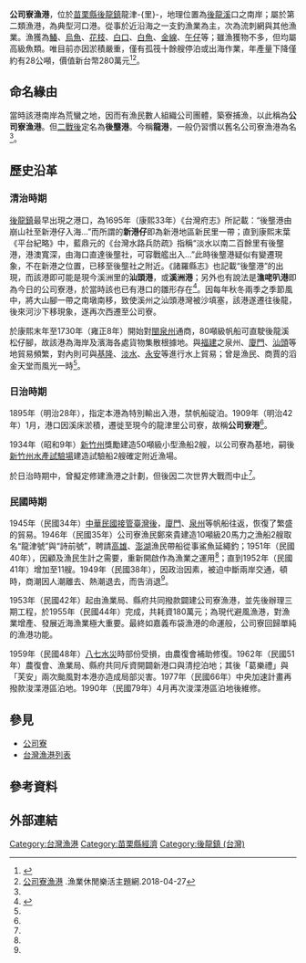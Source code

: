 {{Infobox Port
| name = 公司寮漁港<br><small>Gongsiliao Fishing Port
| image = Gongsiliao Fishing Port.jpg
| imagesize = 
| caption = 公司寮漁港一景
| country = {{ROC-TW}}
| location = [[苗栗縣|苗栗縣]][[後龍鎮_(臺灣)|後龍鎮]]龍津-{里}-
| coordinates = {{coord|24|36|47.61|N|120|45|25.62|E|display=title|religion:TW}}
| opened = 
| operated =  南龍區漁會
| owner = [[苗栗縣政府|苗栗縣政府]]
| type = [[台灣漁港列表|第二類漁港]]<ref>[https://www.fa.gov.tw/cht/LawsAnnouncePort/content.aspx?id=28&chk=e40a0683-09a8-4e15-bdb0-ad4991eb8f71&param=pn%3d2 臺灣地區各縣市漁港類別及名稱(103年)] {{Wayback|url=https://www.fa.gov.tw/cht/LawsAnnouncePort/content.aspx?id=28&chk=e40a0683-09a8-4e15-bdb0-ad4991eb8f71&param=pn%3d2 |date=20181225175101 }} .行政院農業委員會漁業署.2016-08-17</ref>
| sizewater = 
| sizeland = 
| size = 
| berths = 
| wharfs =  258公尺
| piers = 
| employees = 甲類51人<br/>乙類17人<br/>共計： 68人
| leadershiptitle = 
| leader = 
| blankdetailstitle1 = 泊地
| blankdetails1 = 0.9公頃
| blankdetailstitle2 = 防波提
| blankdetails2 =  230公尺
| blankdetailstitle3 = 曳船道
| blankdetails3 = 1座
| arrivals = 動力漁筏43艘<br/>動力舢舨34艘<br/>動力漁船22艘<br/>共計：99餘艘
| cargotonnage = 
| containervolume = 28公噸
| cargovalue = 
| passengertraffic = 
| revenue = 
| profit = [[新台幣|新台幣]] 280萬元
| blankstatstitle1 =
| blankstats1 =
| blankstatstitle2 =
| blankstats2 =
| blankstatstitle3 =
| blankstats3 =
| website = 
}}
'''公司寮漁港'''，位於[[苗栗縣|苗栗縣]][[後龍鎮_(臺灣)|後龍鎮]]龍津-{里}-，地理位置為[[後龍溪|後龍溪]]口之南岸；屬於第二類漁港，為典型河口港。從事於近沿海之一支釣漁業為主，次為流刺網與其他漁業。漁獲為[[鰆|鰆]]、[[烏魚|烏魚]]、[[花枝|花枝]]、[[白口|白口]]、[[白魚|白魚]]、[[金線|金線]]、[[午仔|午仔]]等；雖漁獲物不多，但均屬高級魚類。唯目前亦因淤積嚴重，僅有孤筏十餘艘停泊或出海作業，年產量下降僅約有28公噸，價值新台幣280萬元<ref name="台灣的漁港">{{cite book|author=黑潮海洋文教基金會 |coauthors= |title=台灣的漁港 |year= 2004年 |publisher=遠足文化事業股份有限公司 |location= 台灣新北市新店區 |isbn= 986-7630-38-6}}</ref><ref>[http://recreation.fa.gov.tw/Ports/content.aspx?id=63&cid=10&chk=ab065df7-42b1-497d-b44c-04ba6b8a4cf2&param=pn%3d1%26cid%3d10 公司寮漁港] {{Wayback|url=http://recreation.fa.gov.tw/Ports/content.aspx?id=63&cid=10&chk=ab065df7-42b1-497d-b44c-04ba6b8a4cf2&param=pn%3d1%26cid%3d10 |date=20190409143828 }}.漁業休閒樂活主題網.2018-04-27</ref>。

==命名緣由==
當時該港南岸為荒蠻之地，因而有漁民數人組織公司團體，築寮捕漁，以此稱為'''公司寮漁港'''。但[[臺灣戰後時期|二戰後]]定名為'''後壟港'''。今稱'''龍港'''，一般仍習慣以舊名公司寮漁港為名<ref name="台灣的漁港"/>。

==歷史沿革==
===清治時期===
[[後龍鎮_(臺灣)|後龍鎮]]最早出現之港口，為1695年（康熙33年）《台灣府志》所記載：“後壟港由崩山社至新港仔入海...”而所謂的'''新港仔'''即為新港地區新民里一帶；直到康熙末葉《平台紀略》中，藍鼎元的《台灣水路兵防疏》指稱“淡水以南二百餘里有後壟港，港澳寬深，由海口直達後壟社，可容戰艦出入...”此時後壟港疑似有變遷現象，不在新港之位置，已移至後壟社之附近。《諸羅縣志》也記載“後壟港”的出現，而該港即可能是現今溪洲里的'''汕頭港'''，或'''溪洲港'''；另外也有說法是'''潐咾叭港'''即為今日的公司寮港，於當時該也已有港口的雛形存在<ref name="台灣的老港口與老碼頭">{{cite book|author=柯帕 撰文 |coauthors=寶島工作室攝影 |title=台灣的老港口與老碼頭 |year=2004 |publisher=遠足文化事業股份有限公司 |location=台灣新北市新店區 |isbn=986-7630-41-6}}</ref>。因每年秋冬兩季之季節風中，將大山腳一帶之南墩南移，致使溪州之汕頭港灣被沙填塞，該港遂遷往後龍，後來河沙下移現象，遂再次西遷至公司寮。

於康熙末年至1730年（雍正8年）開始對[[閩|閩]][[泉州|泉州]]通商，80噸級帆船可直駛後龍溪松仔腳，故該港為海岸及濱海各處貨物集散根據地。與[[福建|福建]]之泉州、[[廈門|廈門]]、[[汕頭|汕頭]]等地貿易頻繁，對內則可與[[基隆市|基隆]]、[[淡水區|淡水]]、[[永安區|永安]]等進行水上貿易；曾是漁民、商賈的滔金天堂而風光一時<ref name="台灣的漁港"/>。

===日治時期===
1895年（明治28年），指定本港為特別輸出入港，禁帆船碇泊。1909年（明治42年）1月，港口因溪床淤積，遷徙至現今的龍津里公司寮，故稱'''公司寮港'''<ref name="台灣的老港口與老碼頭"/>。

1934年（昭和9年）[[新竹州|新竹州]]獎勵建造50噸級小型漁船2艘，以公司寮為基地，嗣後[[新竹州水產試驗場|新竹州水產試驗場]]建造試驗船2艘確定附近漁場。

於日治時期中，曾擬定修建漁港之計劃，但後因二次世界大戰而中止<ref name="台灣的漁港"/>。

===民國時期===
1945年（民國34年）[[臺灣戰後時期|中華民國接管臺灣後]]，[[廈門|廈門]]、[[泉州|泉州]]等帆船往返，恢復了繁盛的貿易。1946年（民國35年）公司寮漁民鄭來貴建造10噸級20馬力之漁船2艘取名“龍津號”與“詩前號”，聘請[[高雄|高雄]]、[[澎湖|澎湖]]漁民帶船從事鯊魚延繩釣；1951年（民國40年），因顧及漁民生計之需要，重新開啟作為漁業之運用<ref name="台灣的老港口與老碼頭"/>；直到1952年（民國41年）增加至11艘。1949年（民國38年），因政治因素，被迫中斷兩岸交通，頓時，商潮因人潮離去、熱潮退去，而告消退<ref name="台灣的漁港"/>。

1953年（民國42年）起由漁業局、縣府共同撥款闢建公司寮漁港，並先後辦理三期工程，於1955年（民國44年）完成，共耗資180萬元；為現代避風漁港，對漁業增產、發展近海漁業極大重要。最終如嘉義布袋漁港的命運般，公司寮回歸單純的漁港功能。

1959年（民國48年）[[八七水災|八七水災]]時部份受損，由農復會補助修復。1962年（民國51年）農復會、漁業局、縣府共同斥資開闢新港口與清挖泊地；其後「葛樂禮」與「芙安」兩次颱風對本港亦造成局部災害。1977年（民國66年）中央加速計畫再撥款浚渫港區泊地。1990年（民國79年）4月再次浚渫港區泊地後維修。

==參見==
*[[公司寮|公司寮]]
*[[台灣漁港列表|台灣漁港列表]]

==參考資料==
{{Reflist}}

==外部連結==

{{台灣漁港}}
{{臺灣總督府交通局}}

[[Category:台灣漁港|Category:台灣漁港]]
[[Category:苗栗縣經濟|Category:苗栗縣經濟]]
[[Category:後龍鎮_(台灣)|Category:後龍鎮 (台灣)]]
